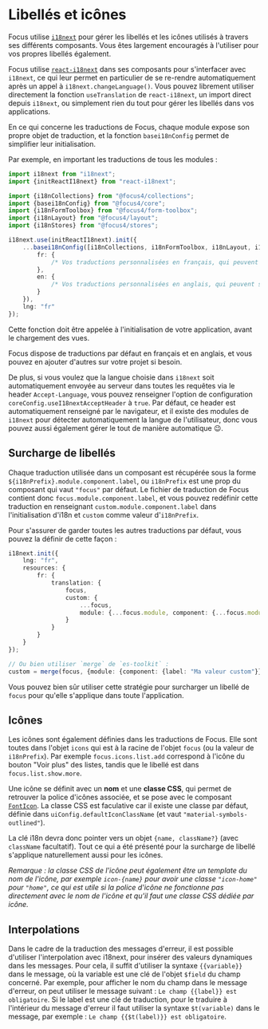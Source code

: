 
<Meta title="Les bases/Libellés et icônes" />

# Libellés et icônes

Focus utilise [`i18next`](https://www.i18next.com/) pour gérer les libellés et les icônes utilisés à travers ses différents composants. Vous êtes largement encouragés à l'utiliser pour vos propres libellés également.

Focus utilise [`react-i18next`](https://react.i18next.com/) dans ses composants pour s'interfacer avec `i18next`, ce qui leur permet en particulier de se re-rendre automatiquement après un appel à `i18next.changeLanguage()`. Vous pouvez librement utiliser directement la fonction `useTranslation` de `react-i18next`, un import direct depuis `i18next`, ou simplement rien du tout pour gérer les libellés dans vos applications.

En ce qui concerne les traductions de Focus, chaque module expose son propre objet de traduction, et la fonction `basei18nConfig` permet de simplifier leur initialisation.

Par exemple, en important les traductions de tous les modules :

```ts
import i18next from "i18next";
import {initReactI18next} from "react-i18next";

import {i18nCollections} from "@focus4/collections";
import {basei18nConfig} from "@focus4/core";
import {i18nFormToolbox} from "@focus4/form-toolbox";
import {i18nLayout} from "@focus4/layout";
import {i18nStores} from "@focus4/stores";

i18next.use(initReactI18next).init({
    ...basei18nConfig([i18nCollections, i18nFormToolbox, i18nLayout, i18nStores], {
        fr: {
            /* Vos traductions personnalisées en français, qui peuvent surcharger celles de Focus. */
        },
        en: {
            /* Vos traductions personnalisées en anglais, qui peuvent surcharger celles de Focus. */
        }
    }),
    lng: "fr"
});
```

Cette fonction doit être appelée à l'initialisation de votre application, avant le chargement des vues.

Focus dispose de traductions par défaut en français et en anglais, et vous pouvez en ajouter d'autres sur votre projet si besoin.

De plus, si vous voulez que la langue choisie dans `i18next` soit automatiquement envoyée au serveur dans toutes les requêtes via le header `Accept-Language`, vous pouvez renseigner l'option de configuration `coreConfig.useI18nextAcceptHeader` à `true`. Par défaut, ce header est automatiquement renseigné par le navigateur, et il existe des modules de `i18next` pour détecter automatiquement la langue de l'utilisateur, donc vous pouvez aussi également gérer le tout de manière automatique 😉.

## Surcharge de libellés

Chaque traduction utilisée dans un composant est récupérée sous la forme `${i18nPrefix}.module.component.label`, ou `i18nPrefix` est une prop du composant qui vaut `"focus"` par défaut. Le fichier de traduction de Focus contient donc `focus.module.component.label`, et vous pouvez redéfinir cette traduction en renseignant `custom.module.component.label` dans l'initialisation d'i18n et `custom` comme valeur d'`i18nPrefix`.

Pour s'assurer de garder toutes les autres traductions par défaut, vous pouvez la définir de cette façon :

```ts
i18next.init({
    lng: "fr",
    resources: {
        fr: {
            translation: {
                focus,
                custom: {
                    ...focus,
                    module: {...focus.module, component: {...focus.module.component, label: "Ma valeur custom"}}
                }
            }
        }
    }
});

// Ou bien utiliser `merge` de `es-toolkit` :
custom = merge(focus, {module: {component: {label: "Ma valeur custom"}}});
```

Vous pouvez bien sûr utiliser cette stratégie pour surcharger un libellé de `focus` pour qu'elle s'applique dans toute l'application.

## Icônes

Les icônes sont également définies dans les traductions de Focus. Elle sont toutes dans l'objet `icons` qui est à la racine de l'objet `focus` (ou la valeur de `i18nPrefix`). Par exemple `focus.icons.list.add` correspond à l'icône du bouton "Voir plus" des listes, tandis que le libellé est dans `focus.list.show.more`.

Une icône se définit avec un **nom** et une **classe CSS**, qui permet de retrouver la police d'icônes associée, et se pose avec le composant [`FontIcon`](/docs/composants-focus4∕toolbox-fonticon--docs). La classe CSS est faculative car il existe une classe par défaut, définie dans `uiConfig.defaultIconClassName` (et vaut `"material-symbols-outlined"`).

La clé i18n devra donc pointer vers un objet `{name, className?}` (avec `className` facultatif). Tout ce qui a été présenté pour la surcharge de libellé s'applique naturellement aussi pour les icônes.

_Remarque : la classe CSS de l'icône peut également être un template du nom de l'icône, par exemple `icon-{name}` pour avoir une classe `"icon-home"` pour `"home"`, ce qui est utile si la police d'icône ne fonctionne pas directement avec le nom de l'icône et qu'il faut une classe CSS dédiée par icône._

## Interpolations

Dans le cadre de la traduction des messages d'erreur, il est possible d'utiliser l'interpolation avec i18next, pour insérer des valeurs dynamiques dans les messages. Pour cela, il suffit d'utiliser la syntaxe `{{variable}}` dans le message, où la variable est une clé de l'objet `$field` du champ concerné. Par exemple, pour afficher le nom du champ dans le message d'erreur, on peut utiliser le message suivant : `Le champ {{label}} est obligatoire`. Si le label est une clé de traduction, pour le traduire à l'intérieur du message d'erreur il faut utiliser la syntaxe `$t(variable)` dans le message, par exemple : `Le champ {{$t(label)}} est obligatoire`.
